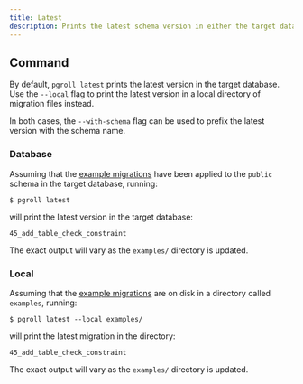 ```yaml
---
title: Latest
description: Prints the latest schema version in either the target database or a local directory of migration files.
---
```


## Command

By default, `pgroll latest` prints the latest version in the target database. Use the `--local` flag to print the latest version in a local directory of migration files instead.

In both cases, the `--with-schema` flag can be used to prefix the latest version with the schema name.

### Database

Assuming that the [example migrations](https://github.com/xataio/pgroll/tree/main/examples) have been applied to the `public` schema in the target database, running:

```
$ pgroll latest
```

will print the latest version in the target database:

```
45_add_table_check_constraint
```

The exact output will vary as the `examples/` directory is updated.

### Local

Assuming that the [example migrations](https://github.com/xataio/pgroll/tree/main/examples) are on disk in a directory called `examples`, running:

```
$ pgroll latest --local examples/
```

will print the latest migration in the directory:

```
45_add_table_check_constraint
```

The exact output will vary as the `examples/` directory is updated.

